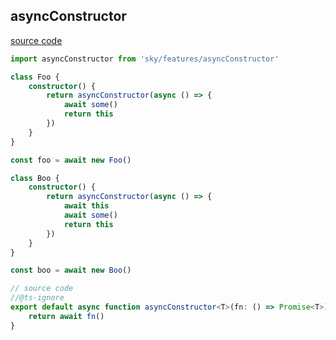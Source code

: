 ## asyncConstructor

[source code](_asyncConstructor.ts)

```typescript
import asyncConstructor from 'sky/features/asyncConstructor'

class Foo {
    constructor() {
        return asyncConstructor(async () => {
            await some()
            return this
        })
    }
}

const foo = await new Foo()

class Boo {
    constructor() {
        return asyncConstructor(async () => {
            await this
            await some()
            return this
        })
    }
}

const boo = await new Boo()
```

```typescript
// source code
//@ts-ignore
export default async function asyncConstructor<T>(fn: () => Promise<T>): T {
    return await fn()
}
```
